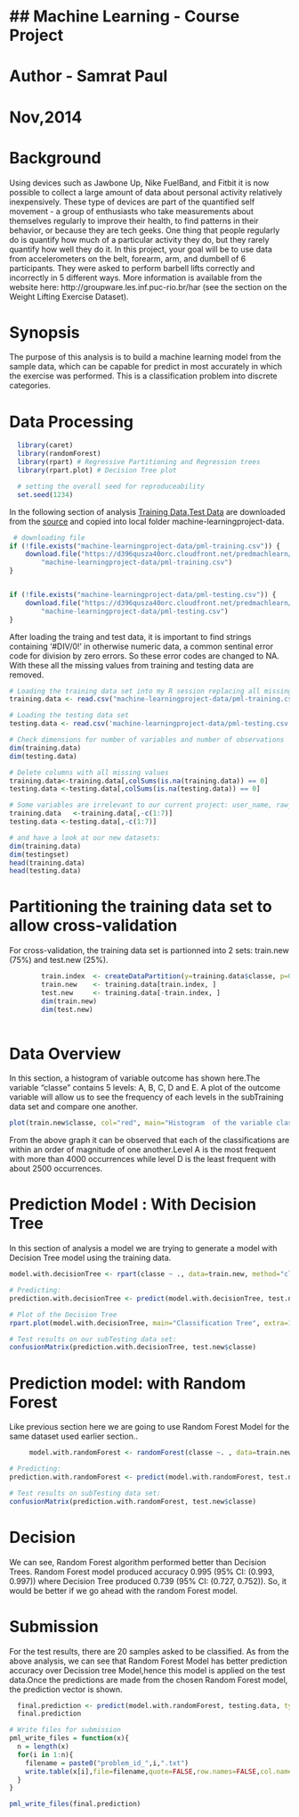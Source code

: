 ## Machine Learning - Course Project
================================================================================================================

# Author - Samrat Paul
# Nov,2014

# Background

  Using devices such as Jawbone Up, Nike FuelBand, and Fitbit it is now possible to collect a large amount of data about personal activity relatively inexpensively. These type of devices are part of the quantified self movement - a group of enthusiasts who take measurements about themselves regularly to improve their health, to find patterns in their behavior, or because they are tech geeks. One thing that people regularly do is quantify how much of a particular activity they do, but they rarely quantify how well they do it. In this project, your goal will be to use data from accelerometers on the belt, forearm, arm, and dumbell of 6 participants. They were asked to perform barbell lifts correctly and incorrectly in 5 different ways. More information is available from the website here: http://groupware.les.inf.puc-rio.br/har (see the section on the Weight Lifting Exercise Dataset).
  
# Synopsis
 
  The purpose of this analysis is to build a machine learning model from the sample data, which can be capable for predict in most accurately in which the exercise was performed. This is a classification problem into discrete categories.

  
# Data Processing

```r
  
  library(caret)
  library(randomForest)
  library(rpart) # Regressive Partitioning and Regression trees
  library(rpart.plot) # Decision Tree plot

  # setting the overall seed for reproduceability
  set.seed(1234)
```



In the following section of analysis [Training Data][1],[Test Data][2] are downloaded from the [source][3] and copied into
local folder machine-learningproject-data.
  
  [1]:https://d396qusza40orc.cloudfront.net/predmachlearn/pml-training.csv/  " Training Data "
  [2]:https://d396qusza40orc.cloudfront.net/predmachlearn/pml-testing.csv/  " Test Data "
  [3]:http://groupware.les.inf.puc-rio.br/har/ "Source"


```r
 # downloading file
if (!file.exists("machine-learningproject-data/pml-training.csv")) {
    download.file("https://d396qusza40orc.cloudfront.net/predmachlearn/pml-training.csv", 
        "machine-learningproject-data/pml-training.csv")
}


if (!file.exists("machine-learningproject-data/pml-testing.csv")) {
    download.file("https://d396qusza40orc.cloudfront.net/predmachlearn/pml-testing.csv", 
        "machine-learningproject-data/pml-testing.csv")
}

```


After loading the traing and test data, it is important to find strings containing '#DIV/0!' in otherwise numeric data, a common sentinal error code for division by zero errors. So these error codes are changed to NA. With these all the missing values from
training and testing data are removed.

```r
  
# Loading the training data set into my R session replacing all missing with "NA"
training.data <- read.csv("machine-learningproject-data/pml-training.csv", na.strings=c("NA","#DIV/0!", ""))

# Loading the testing data set 
testing.data <- read.csv('machine-learningproject-data/pml-testing.csv', na.strings=c("NA","#DIV/0!", ""))

# Check dimensions for number of variables and number of observations
dim(training.data)
dim(testing.data)

# Delete columns with all missing values
training.data<-training.data[,colSums(is.na(training.data)) == 0]
testing.data <-testing.data[,colSums(is.na(testing.data)) == 0]

```

```r

# Some variables are irrelevant to our current project: user_name, raw_timestamp_part_1, raw_timestamp_part_,2 cvtd_timestamp, new_window, and  num_window (columns 1 to 7). We can delete these variables.
training.data   <-training.data[,-c(1:7)]
testing.data <-testing.data[,-c(1:7)]

# and have a look at our new datasets:
dim(training.data)
dim(testingset)
head(training.data)
head(testing.data)

```
# Partitioning the training data set to allow cross-validation


For cross-validation, the training data set is partionned into 2 sets: train.new (75%) and test.new (25%).


```r
        train.index  <- createDataPartition(y=training.data$classe, p=0.75, list=FALSE)
        train.new    <- training.data[train.index, ] 
        test.new     <- training.data[-train.index, ]
        dim(train.new)
        dim(test.new)
       
```

# Data Overview

In this section, a histogram of variable outcome has shown here.The variable "classe" contains 5 levels: A, B, C, D and E. A plot of the outcome variable will allow us to see the frequency of each levels in the subTraining data set and compare one another.

```r


plot(train.new$classe, col="red", main="Histogram  of the variable classe in Training Sample", xlab="classe", ylab="Frequency[classe] ")
```


From the above graph it can be observed that each of the classifications are within an order of magnitude of one another.Level A is the most frequent with more than 4000 occurrences while level D is the least frequent with about 2500 occurrences.

# Prediction Model : With Decision Tree

In this section of analysis a model we are trying to generate a model with Decision Tree model using the training data.

```r
model.with.decisionTree <- rpart(classe ~ ., data=train.new, method="class")

# Predicting:
prediction.with.decisionTree <- predict(model.with.decisionTree, test.new, type = "class")

# Plot of the Decision Tree
rpart.plot(model.with.decisionTree, main="Classification Tree", extra=102, under=TRUE, faclen=0)

```

```r
# Test results on our subTesting data set:
confusionMatrix(prediction.with.decisionTree, test.new$classe)
```

# Prediction model: with Random Forest

Like previous section here we are going to use Random Forest Model for the same dataset used earlier section..

```r
     model.with.randomForest <- randomForest(classe ~. , data=train.new, method="class")

# Predicting:
prediction.with.randomForest <- predict(model.with.randomForest, test.new, type = "class")

# Test results on subTesting data set:
confusionMatrix(prediction.with.randomForest, test.new$classe)
```

# Decision

We can see, Random Forest algorithm performed better than Decision Trees.
Random Forest model produced accuracy 0.995 (95% CI: (0.993, 0.997)) where Decision Tree produced 0.739 (95% CI: (0.727, 0.752)). So, it would be better if we go ahead with the random Forest model. 


# Submission
For the test results, there are 20 samples asked to be classified. As from the above analysis, we can see that Random Forest Model has better prediction accuracy over Decission tree Model,hence this model is applied on the test data.Once the predictions are made from the chosen Random Forest model, the prediction vector is shown.

```r
  final.prediction <- predict(model.with.randomForest, testing.data, type="class")
  final.prediction

# Write files for submission
pml_write_files = function(x){
  n = length(x)
  for(i in 1:n){
    filename = paste0("problem_id_",i,".txt")
    write.table(x[i],file=filename,quote=FALSE,row.names=FALSE,col.names=FALSE)
  }
}

pml_write_files(final.prediction)

```






